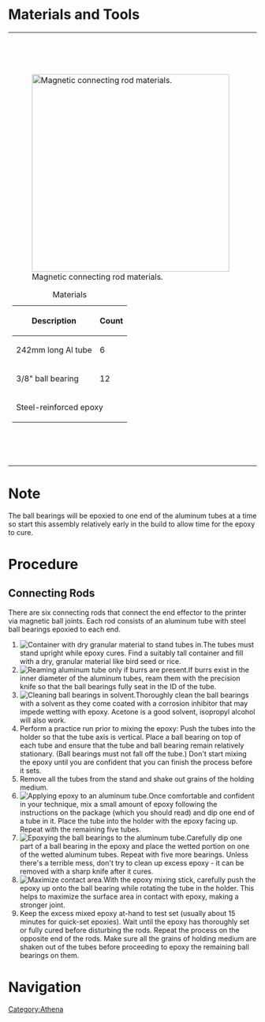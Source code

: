 [[Category:Athena]]
=Materials and Tools=
{| style="margin:auto"
|-style="vertical-align:top;"
|[[File:athena_conrod_material.JPG|thumb|400px|alt=Magnetic connecting rod materials|Magnetic connecting rod materials.]]
{|class="wikitable" style="margin:auto"
|+Materials
!Description
!Count
|-
|242mm long Al tube
|6
|-
|3/8" ball bearing
|12
|-
|colspan="2"|Steel-reinforced epoxy
|}
|
|[[File:athena_conrod_tools.JPG|thumb|400px|alt=Necessary tools|Necessary tools for magnetic connecting rods.]]
{|class="wikitable" style="margin:auto"
|+Tools
|-
|Precision knife
|-
|Solvent and container
|-
|Paper towel
|-
|Stirring stick
|-
|Epoxy mixing pallet
|-
|Container filled with dry granular material (bird seed, rice, etc.)
|}
|}

=Note=
The ball bearings will be epoxied to one end of the aluminum tubes at a time so start this assembly relatively early in the build to allow time for the epoxy to cure.{{clear}}

=Procedure=
==Connecting Rods==
There are six connecting rods that connect the end effector to the printer via magnetic ball joints. Each rod consists of an aluminum tube with steel ball bearings epoxied to each end.

# [[File:athena_con_rod_stand.JPG|thumb|right|Container with dry granular material to stand tubes in.]]The tubes must stand upright while epoxy cures. Find a suitably tall container and fill with a dry, granular material like bird seed or rice.{{clear}}
# [[File:MOST_Delta_ream_tie_rod.JPG|thumb|right|Reaming aluminum tube '''only if burrs are present'''.]]If burrs exist in the inner diameter of the aluminum tubes, ream them with the precision knife so that the ball bearings fully seat in the ID of the tube.{{clear}}
# [[File:MOST_Delta_solvent_ball_bearings.JPG|thumb|right|Cleaning ball bearings in solvent.]]Thoroughly clean the ball bearings with a solvent as they come coated with a corrosion inhibitor that may impede wetting with epoxy. Acetone is a good solvent, isopropyl alcohol will also work.{{clear}}
# Perform a practice run prior to mixing the epoxy: Push the tubes into the holder so that the tube axis is vertical. Place a ball bearing on top of each tube and ensure that the tube and ball bearing remain relatively stationary. (Ball bearings must not fall off the tube.) Don't start mixing the epoxy until you are confident that you can finish the process before it sets.
# Remove all the tubes from the stand and shake out grains of the holding medium.
# [[File:Athena_epoxy_rod.JPG|thumb|right|Applying epoxy to an aluminum tube.]]Once comfortable and confident in your technique, mix a small amount of epoxy following the instructions on the package (which you should read) and dip one end of a tube in it. Place the tube into the holder with the epoxy facing up. Repeat with the remaining five tubes.{{clear}}
# [[File:athena_epoxy_ball_joints.JPG|thumb|right|Epoxying the ball bearings to the aluminum tube.]]Carefully dip one part of a ball bearing in the epoxy and place the wetted portion on one of the wetted aluminum tubes. Repeat with five more bearings. Unless there's a terrible mess, don't try to clean up excess epoxy - it can be removed with a sharp knife after it cures.{{clear}}
# [[File:athena_epoxy_ball_joints_followup.JPG|thumb|right|Maximize contact area.]]With the epoxy mixing stick, carefully push the epoxy up onto the ball bearing while rotating the tube in the holder. This helps to maximize the surface area in contact with epoxy, making a stronger joint.{{clear}}
# Keep the excess mixed epoxy at-hand to test set (usually about 15 minutes for quick-set epoxies). Wait until the epoxy has thoroughly set or fully cured before disturbing the rods. Repeat the process on the opposite end of the rods. Make sure all the grains of holding medium are shaken out of the tubes before proceeding to epoxy the remaining ball bearings on them.


=Navigation=
{{template:Athena_Basic_Nav}}